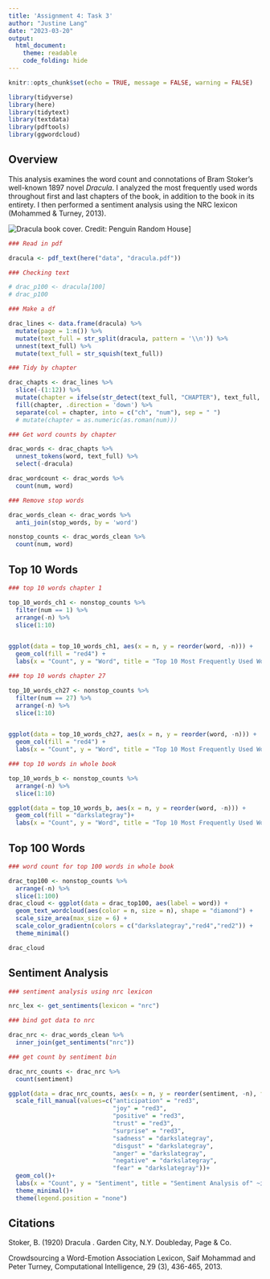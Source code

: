 ```yaml
---
title: 'Assignment 4: Task 3'
author: "Justine Lang"
date: "2023-03-20"
output: 
  html_document:
    theme: readable
    code_folding: hide
---
```


```r
knitr::opts_chunk$set(echo = TRUE, message = FALSE, warning = FALSE)

library(tidyverse)
library(here)
library(tidytext)
library(textdata)
library(pdftools)
library(ggwordcloud)
```


## Overview

This analysis examines the word count and connotations of Bram Stoker's well-known 1897 novel *Dracula*. I analyzed the most frequently used words throughout first and last chapters of the book, in addition to the book in its entirety. I then performed a sentiment analysis using the NRC lexicon (Mohammed & Turney, 2013).

![Dracula book cover. Credit: *Penguin Random House*](data/dracula_cover.jpg)]


```r
### Read in pdf

dracula <- pdf_text(here("data", "dracula.pdf"))

### Checking text 

# drac_p100 <- dracula[100]
# drac_p100
```

```r
### Make a df

drac_lines <- data.frame(dracula) %>% 
  mutate(page = 1:n()) %>%
  mutate(text_full = str_split(dracula, pattern = '\\n')) %>% 
  unnest(text_full) %>% 
  mutate(text_full = str_squish(text_full))
```

```r
### Tidy by chapter

drac_chapts <- drac_lines %>% 
  slice(-(1:12)) %>% 
  mutate(chapter = ifelse(str_detect(text_full, "CHAPTER"), text_full, NA)) %>% 
  fill(chapter, .direction = 'down') %>% 
  separate(col = chapter, into = c("ch", "num"), sep = " ") 
  # mutate(chapter = as.numeric(as.roman(num)))
```

```r
### Get word counts by chapter

drac_words <- drac_chapts %>% 
  unnest_tokens(word, text_full) %>% 
  select(-dracula)

drac_wordcount <- drac_words %>% 
  count(num, word)
```

```r
### Remove stop words

drac_words_clean <- drac_words %>% 
  anti_join(stop_words, by = 'word')

nonstop_counts <- drac_words_clean %>% 
  count(num, word)
```


## Top 10 Words

```r
### top 10 words chapter 1

top_10_words_ch1 <- nonstop_counts %>%
  filter(num == 1) %>% 
  arrange(-n) %>%
  slice(1:10)


ggplot(data = top_10_words_ch1, aes(x = n, y = reorder(word, -n))) +
  geom_col(fill = "red4") +
  labs(x = "Count", y = "Word", title = "Top 10 Most Frequently Used Words in Chapter 1")
```

```r
### top 10 words chapter 27

top_10_words_ch27 <- nonstop_counts %>%
  filter(num == 27) %>% 
  arrange(-n) %>%
  slice(1:10)


ggplot(data = top_10_words_ch27, aes(x = n, y = reorder(word, -n))) +
  geom_col(fill = "red4") +
  labs(x = "Count", y = "Word", title = "Top 10 Most Frequently Used Words in Chapter 27")
```



```r
### top 10 words in whole book

top_10_words_b <- nonstop_counts %>% 
  arrange(-n) %>% 
  slice(1:10)

ggplot(data = top_10_words_b, aes(x = n, y = reorder(word, -n))) +
  geom_col(fill = "darkslategray")+
  labs(x = "Count", y = "Word", title = "Top 10 Most Frequently Used Words in" ~italic("Dracula"))
```


## Top 100 Words

```r
### word count for top 100 words in whole book

drac_top100 <- nonstop_counts %>% 
  arrange(-n) %>% 
  slice(1:100)
drac_cloud <- ggplot(data = drac_top100, aes(label = word)) +
  geom_text_wordcloud(aes(color = n, size = n), shape = "diamond") +
  scale_size_area(max_size = 6) +
  scale_color_gradientn(colors = c("darkslategray","red4","red2")) +
  theme_minimal()

drac_cloud
```


## Sentiment Analysis

```r
### sentiment analysis using nrc lexicon

nrc_lex <- get_sentiments(lexicon = "nrc")

### bind got data to nrc

drac_nrc <- drac_words_clean %>% 
  inner_join(get_sentiments("nrc"))

### get count by sentiment bin

drac_nrc_counts <- drac_nrc %>% 
  count(sentiment)

ggplot(data = drac_nrc_counts, aes(x = n, y = reorder(sentiment, -n), fill = sentiment))+
  scale_fill_manual(values=c("anticipation" = "red3",
                             "joy" = "red3",
                             "positive" = "red3",
                             "trust" = "red3",
                             "surprise" = "red3",
                             "sadness" = "darkslategray",
                             "disgust" = "darkslategray",
                             "anger" = "darkslategray",
                             "negative" = "darkslategray",
                             "fear" = "darkslategray"))+
  geom_col()+
  labs(x = "Count", y = "Sentiment", title = "Sentiment Analysis of" ~italic("Dracula"))+
  theme_minimal()+
  theme(legend.position = "none")
```



## Citations

Stoker, B. (1920) Dracula . Garden City, N.Y. Doubleday, Page & Co. 

Crowdsourcing a Word-Emotion Association Lexicon, Saif Mohammad and Peter Turney, Computational Intelligence, 29 (3), 436-465, 2013.






